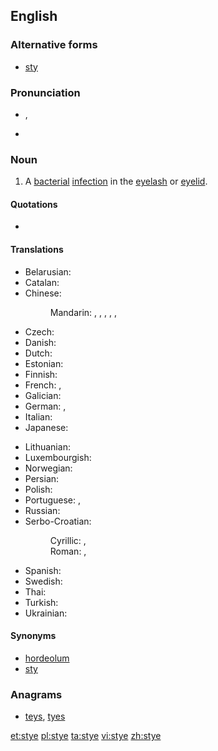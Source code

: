 ==English==

{{wikipedia}}

===Alternative forms===
* [[sty]]

===Pronunciation===
* {{IPA|/'staɪ/}}, {{X-SAMPA|/staI/}}
* {{rhymes|aɪ}}

===Noun===
{{en-noun}}

# {{context|disease|lang=en}} A [[bacterial]] [[infection]] in the [[eyelash]] or [[eyelid]].

====Quotations====
* {{seeCites}}

====Translations====
{{trans-top|bacterial infection of the eyelash or eyelid}}
* Belarusian: {{t|be|ячмень|m|tr=jačmjénʹ|sc=Cyrl}}
* Catalan: {{t-|ca|urçol}}
* Chinese: 
*: Mandarin: {{t|cmn|針眼|sc=Hani}}, {{t|cmn|针眼|tr=zhēnyan|sc=Hani}}, {{t|cmn|偷針眼|sc=Hani}}, {{t|cmn|偷针眼|tr=tōuzhēnyan|sc=Hani}}, {{t|cmn|麥粒腫|sc=Hani}}, {{t|cmn|麦粒肿|tr=màilìzhǒng|sc=Hani}}
* Czech: {{t+|cs|ječné zrno|n}}
* Danish: {{t-|da|bygkorn}}
* Dutch: {{t+|nl|stijg}}
* Estonian: {{t-|et|odraiva}}
* Finnish: {{t-|fi|näärännäppy}}
* French: {{t+|fr|orgelet|m}}, {{t-|fr|compère loriot|m}}
* Galician: {{t-|gl|tirizó}}
* German: {{t-|de|Hordeolum|n}}, {{t+|de|Gerstenkorn|n}}
* Italian: {{t-|it|orzaiolo}}
* Japanese: {{t-|ja|麦粒腫|tr=ばくりゅうしゅ, bakuryūshu}}
{{trans-mid}}
* Lithuanian: {{t-|lt|miežis}}
* Luxembourgish: {{t-|lb|Weeschësser}}
* Norwegian: {{t-|no|byggkorn}}
* Persian: {{t+|fa|گل مژه|tr=gul-e muže}}
* Polish: {{t+|pl|jęczmień|m}}
* Portuguese: {{t+|pt|hordéolo|m}}, {{t+|pt|terçol|m}}
* Russian: {{t+|ru|ячмень|m|tr=jačménʹ}}
* Serbo-Croatian:
*: Cyrillic: {{t|sh|јечменац|m}}, {{t|sh|чмичак|m}}
*: Roman: {{t-|sh|ječmenac|m}}, {{t|sh|čmičak|m}}
* Spanish: {{t+|es|orzuelo|m}}
* Swedish: {{t-|sv|vagel}}
* Thai: {{t-|th|ตากุ้งยิง}}
* Turkish: {{t+|tr|arpacık}}
* Ukrainian: {{t|uk|ячмінь|m|tr=jačmínʹ|sc=Cyrl}}
{{trans-bottom}}

====Synonyms====
* [[hordeolum]]
* [[sty]]

===Anagrams===
* [[teys#English|teys]], [[tyes#English|tyes]]

[[et:stye]]
[[pl:stye]]
[[ta:stye]]
[[vi:stye]]
[[zh:stye]]